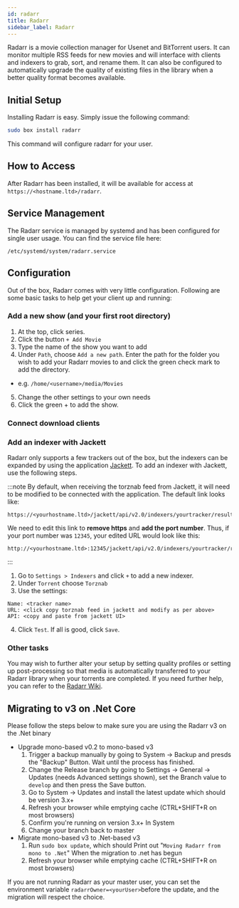 ```yaml
---
id: radarr
title: Radarr
sidebar_label: Radarr
---
```


Radarr is a movie collection manager for Usenet and BitTorrent users. It can monitor multiple RSS feeds for new movies and will interface with clients and indexers to grab, sort, and rename them. 
It can also be configured to automatically upgrade the quality of existing files in the library when a better quality format becomes available.

## Initial Setup

Installing Radarr is easy. Simply issue the following command:

```bash main
sudo box install radarr
```

This command will configure radarr for your user.

## How to Access

After Radarr has been installed, it will be available for access at `https://<hostname.ltd>/radarr`.

## Service Management

The Radarr service is managed by systemd and has been configured for single user usage. You can find the service file here:

```
/etc/systemd/system/radarr.service
```


<SystemdTabs service="radarr"/>

## Configuration

Out of the box, Radarr comes with very little configuration. Following are some basic tasks to help get your client up and running:

### Add a new show (and your first root directory)

1. At the top, click series.
2. Click the button `+ Add Movie`
3. Type the name of the show you want to add
4. Under `Path`, choose `Add a new path`. Enter the path for the folder you wish to add your Radarr movies to and click the green check mark to add the directory.
  - e.g. `/home/<username>/media/Movies`
5. Change the other settings to your own needs
6. Click the green + to add the show.

### Connect download clients

<Conn4Arrs />

### Add an indexer with Jackett
Radarr only supports a few trackers out of the box, but the indexers can be expanded by using the application [Jackett](jackett.mdx). To add an indexer with Jackett, use the following steps.

:::note
By default, when receiving the torznab feed from Jackett, it will need to be modified to be connected with the application. The default link looks like:

```plaintext
https://<yourhostname.ltd>/jackett/api/v2.0/indexers/yourtracker/results/torznab/
```

We need to edit this link to **remove https** and **add the port number**. Thus, if your port number was `12345`, your edited URL would look like this:

```plaintext
http://<yourhostname.ltd>:12345/jackett/api/v2.0/indexers/yourtracker/results/torznab/
```
:::

1. Go to `Settings > Indexers` and click `+` to add a new indexer.
2. Under `Torrent` choose `Torznab`
3. Use the settings:
```plaintext main
Name: <tracker name>
URL: <click copy torznab feed in jackett and modify as per above>
API: <copy and paste from jackett UI>
```
4. Click `Test`. If all is good, click `Save`.

### Other tasks

You may wish to further alter your setup by setting quality profiles or setting up post-processing so that media is automatically transferred to your Radarr library when your torrents are completed. If you need further help, you can refer to the [Radarr Wiki](https://github.com/Radarr/Radarr/wiki).

## Migrating to v3 on .Net Core 

Please follow the steps below to make sure you are using the Radarr v3 on the .Net binary
- Upgrade mono-based v0.2 to mono-based v3
    1. Trigger a backup manually by going to System -> Backup and presds the "Backup" Button. Wait until the process has finished.
    1. Change the Release branch by going to Settings -> General -> Updates (needs Advanced settings shown), set the Branch value to `develop` and then press the Save button.
    1. Go to System -> Updates and install the latest update which should be version 3.x+
    1. Refresh your browser while emptying cache (CTRL+SHIFT+R on most browsers)
    1. Confirm you're running on version 3.x+ In System
    1. Change your branch back to master
- Migrate mono-based v3 to .Net-based v3
    1. Run `sudo box update`, which should Print out "`Moving Radarr from mono to .Net`" When the migration to .net has begun
    1. Refresh your browser while emptying cache (CTRL+SHIFT+R on most browsers)
    
If you are not running Radarr as your master user, you can set the environment variable `radarrOwner=<yourUser>`before the update, and the migration will respect the choice.
